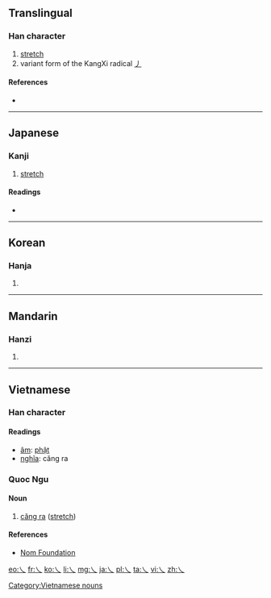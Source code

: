 {{also|乁|ㄟ|へ}}
==Translingual==

===Han character===
{{Han char|rn=4|rad=丿|as=00|sn=1|var=1|four=|canj=一人 (MO), X一人 (XMO)}}

# [[stretch]]
# variant form of the KangXi radical [[Index:Chinese radical/丿|丿]]

====References====
* {{Han ref|kx=0081.070|dkj=00107|dj=0164.080|hdz=10042.090|uh=4E40|ud=20032}}

----

==Japanese==

===Kanji===
{{ja-kanji|grade=uc|rs=丿00}}

# [[stretch]]

====Readings====
* {{ja-readings|on=[[ふつ]] (futsu), [[ぶち]] (buchi)|kun=[[まがる]] (magaru)}}

----

==Korean==

===Hanja===
{{ko-hanja|hangeul=불|rv=bul|mr=pul|y=pwul}}

# {{defn|lang=ko|sort=丿00}}

----

==Mandarin==

===Hanzi===
{{cmn-hanzi|pin=[[fú]] ([[fu2]])|wg=fu<sup>2</sup>}}

# {{defn|lang=cmn|sort=丿00}}

----

==Vietnamese==

===Han character===
{{vi-hantu|rs=丿00}}

====Readings====
* [[音読|âm]]: [[phật]]
* [[意義|nghĩa]]: căng ra

===Quoc Ngu===
{{rfc-header|Quoc Ngu}}

====Noun====
# [[căng ra]] ([[stretch]])

====References====
*[http://nomfoundation.org/common/nom_details.php?codepoint=4e40 Nom Foundation]

[[Category:Vietnamese nouns]]

[[eo:乀]]
[[fr:乀]]
[[ko:乀]]
[[li:乀]]
[[mg:乀]]
[[ja:乀]]
[[pl:乀]]
[[ta:乀]]
[[vi:乀]]
[[zh:乀]]